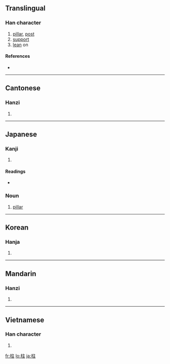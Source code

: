 ==Translingual==

===Han character===
{{Han char|rn=75|rad=木|as=05|sn=9|four=4091<sub>4</sub>|canj=木卜土 (DYG)|ids=⿰[[木]][[主]]}}

# [[pillar]], [[post]]
# [[support]]
# [[lean]] on

====References====
* {{Han ref|kx=0520.240|dkj=14660|dj=0908.190|hdz=21188.010|uh=67F1|ud=26609|bh=AC57|bd=44119}}

----

==Cantonese==

===Hanzi===
{{yue-hanzi|jyut=cyu5|y=chyu5}}

# {{defn|Cantonese}}

----

==Japanese==

===Kanji===
{{ja-kanji|grade=3|rs=木05}}

# {{defn|Japanese}}

====Readings====
* {{ja-readings|on=[[ちゅう]] (chū)|kun=[[はしら]] (hashira), [[ことじ]] (kotoji), [[ささえる]] (sasaeru)}}

===Noun===
{{ja-noun|k|hira=はしら|rom=hashira}}

# [[pillar]]

----

==Korean==

===Hanja===
{{ko-hanja|hangeul=주|eumhun=|rv=ju|mr=chu|y=cwu}}

# {{defn|Korean}}

----

==Mandarin==

===Hanzi===
{{cmn-hanzi|pin=[[zhù]] ([[zhu4]])|wg=chu<sup>4</sup>}}

# {{defn|Mandarin}}

----

==Vietnamese==

===Han character===
{{vi-hantu|[[trụ]]}}

# {{defn|Vietnamese}}

[[fr:柱]]
[[lo:柱]]
[[ja:柱]]